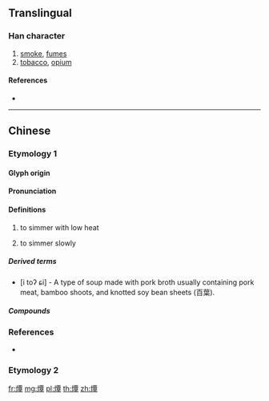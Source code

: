 ==Translingual==

{{rfc|lang=zh}}
===Han character===
{{Han char|rn=86|rad=火|as=12|sn=16|four=91846|canj=FMWJ}}

# [[smoke]], [[fumes]]
# [[tobacco]], [[opium]]

====References====
* {{Han ref|kx=0682.040|dkj=19391|dj=1094.050|hdz=32232.130|uh=71C2|ud=29122|bh=EA48|bd=59976}}

----

==Chinese==

===Etymology 1===
{{zh-forms}}

====Glyph origin====
{{Han etym}}

====Pronunciation====
{{zh-pron
|m=qián
|c=cim4,taam4
|w=3doe,3xxi
|mc=y
|oc=y
|cat=v
}}

====Definitions====
{{zh-hanzi}}

# {{lb|zh|Shanghai}} to simmer with low heat
# {{lb|zh|Shanghai}} to simmer slowly

=====Derived terms=====
* {{zh-l|腌燂鮮}} [i toʔ ɕi] - A type of soup made with pork broth usually containing pork meat, bamboo shoots, and knotted soy bean sheets (百葉).

=====Compounds=====
{{zh-der|燂爍}}

===References===
* {{R:yue:Hanzi}}

===Etymology 2==={{zh-see|燖|v}}

[[fr:燂]]
[[mg:燂]]
[[pl:燂]]
[[th:燂]]
[[zh:燂]]